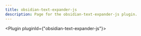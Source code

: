 ---
title: obsidian-text-expander-js
description: Page for the obsidian-text-expander-js plugin.
---


<Plugin pluginId={"obsidian-text-expander-js"}></Plugin>